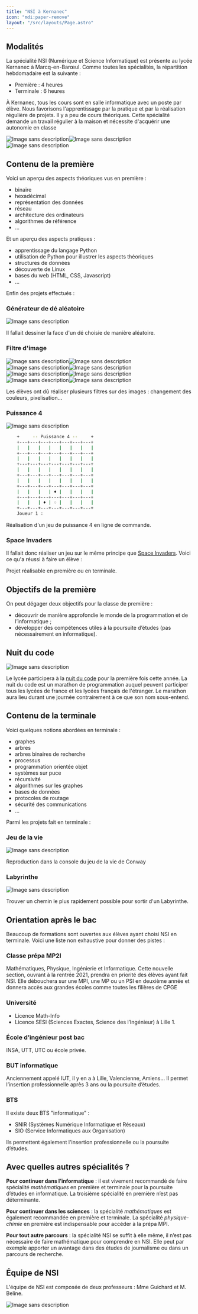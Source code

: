 ```yaml
---
title: "NSI à Kernanec"
icon: "mdi:paper-remove"
layout: "/src/layouts/Page.astro"
---
```


## Modalités

La spécialité NSI (Numérique et Science Informatique) est présente au lycée
Kernanec à Marcq-en-Barœul. Comme toutes les spécialités, la répartition
hebdomadaire est la suivante :

  * Première : 4 heures
  * Terminale : 6 heures

À Kernanec, tous les cours sont en salle informatique avec un poste par élève.
Nous favorisons l'apprentissage par la pratique et par la réalisation
régulière de projets. Il y a peu de cours théoriques. Cette spécialité demande
un travail régulier à la maison et nécessite d'acquérir une autonomie en
classe

![Image sans description](/cours/303.jpg)![Image sans description](/cours/3032.jpg)![Image sans description](/cours/121.jpg)

## Contenu de la première

Voici un aperçu des aspects théoriques vus en première :

  * binaire
  * hexadécimal
  * représentation des données
  * réseau
  * architecture des ordinateurs
  * algorithmes de référence
  * …

Et un aperçu des aspects pratiques :

  * apprentissage du langage Python
  * utilisation de Python pour illustrer les aspects théoriques
  * structures de données
  * découverte de Linux
  * bases du web (HTML, CSS, Javascript)
  * …

Enfin des projets effectués :

### Générateur de dé aléatoire

![Image sans description](/cours/de.png)

Il fallait dessiner la face d'un dé choisie de manière aléatoire.

### Filtre d'image

![Image sans description](/cours/Tokyo.jpg)![Image sans description](/cours/Green1.jpg)![Image sans description](/cours/Blue2.jpg)![Image sans description](/cours/Gray1.jpg)![Image sans description](/cours/Mirror.jpg)![Image sans description](/cours/Pixel20.jpg)![Image sans description](/cours/Color512_4.jpg)![Image sans description](/cours/Negative.jpg)

Les élèves ont dû réaliser plusieurs filtres sur des images : changement des
couleurs, pixelisation…

### Puissance 4

![Image sans description](/cours/p4.jpg)

```bash    
    +     -- Puissance 4 --     +
    +---+---+---+---+---+---+---+
    |   |   |   |   |   |   |   |
    +---+---+---+---+---+---+---+
    |   |   |   |   |   |   |   |
    +---+---+---+---+---+---+---+
    |   |   |   |   |   |   |   |
    +---+---+---+---+---+---+---+
    |   |   |   |   |   |   |   |
    +---+---+---+---+---+---+---+
    |   |   |   | ♦ |   |   |   |
    +---+---+---+---+---+---+---+
    |   |   | ♦ | ♢ |   |   |   |
    +---+---+---+---+---+---+---+
    Joueur 1 :
```

Réalisation d'un jeu de puissance 4 en ligne de commande.

### Space Invaders

Il fallait donc réaliser un jeu sur le même principe que [Space
Invaders](https://fr.wikipedia.org/wiki/Space_Invaders). Voici ce qu'a réussi
à faire un élève :

Projet réalisable en première ou en terminale.

## Objectifs de la première

On peut dégager deux objectifs pour la classe de première :

  * découvrir de manière approfondie le monde de la programmation et de l’informatique ;
  * développer des compétences utiles à la poursuite d’études (pas nécessairement en informatique).

## Nuit du code

![Image sans description](/cours/nuitducode.svg)

Le lycée participera à la [nuit du code](https://www.nuitducode.net/) pour la
première fois cette année. La nuit du code est un marathon de programmation
auquel peuvent participer tous les lycées de france et les lycées français de
l'étranger. Le marathon aura lieu durant une journée contrairement à ce que
son nom sous-entend.

## Contenu de la terminale

Voici quelques notions abordées en terminale :

  * graphes
  * arbres
  * arbres binaires de recherche
  * processus
  * programmation orientée objet
  * systèmes sur puce
  * récursivité
  * algorithmes sur les graphes
  * bases de données
  * protocoles de routage
  * sécurité des communications
  * …

Parmi les projets fait en terminale :

### Jeu de la vie

![Image sans description](/cours/vie.gif)

Reproduction dans la console du jeu de la vie de Conway

### Labyrinthe

![Image sans description](/cours/lab.png)

Trouver un chemin le plus rapidement possible pour sortir d'un Labyrinthe.

## Orientation après le bac

Beaucoup de formations sont ouvertes aux élèves ayant choisi NSI en terminale.
Voici une liste non exhaustive pour donner des pistes :

### Classe prépa MP2I

Mathématiques, Physique, Ingénierie et Informatique. Cette nouvelle section,
ouvrant à la rentrée 2021, prendra en priorité des élèves ayant fait NSI. Elle
débouchera sur une MPI, une MP ou un PSI en deuxième année et donnera accès
aux grandes écoles comme toutes les filières de CPGE

### Université

  * Licence Math-Info
  * Licence SESI (Sciences Exactes, Science des l’Ingénieur) à Lille 1.

### École d’ingénieur post bac

INSA, UTT, UTC ou école privée.

### BUT informatique

Anciennement appelé IUT, il y en a à Lille, Valencienne, Amiens… Il permet
l’insertion professionnelle après 3 ans ou la poursuite d’études.

### BTS

Il existe deux BTS "informatique" :

  * SNIR (Systèmes Numérique Informatique et Réseaux)
  * SIO (Service Informatiques aux Organisation)

Ils permettent également l'insertion professionnelle ou la poursuite d’études.

## Avec quelles autres spécialités ?

**Pour continuer dans l’informatique** : il est vivement recommandé de faire
spécialité _mathématiques_ en première et terminale pour la poursuite d’études
en informatique. La troisième spécialité en première n’est pas déterminante.

**Pour continuer dans les sciences** : la spécialité _mathématiques_ est
également recommandée en première et terminale. La spécialité _physique-
chimie_ en première est indispensable pour accéder à la prépa MPI.

**Pour tout autre parcours** : la spécialité NSI se suffit à elle même, il
n’est pas nécessaire de faire mathématique pour comprendre en NSI. Elle peut
par exemple apporter un avantage dans des études de journalisme ou dans un
parcours de recherche.

## Équipe de NSI

L'équipe de NSI est composée de deux professeurs : Mme Guichard et M. Beline.

![Image sans description](/cours/equipe-small2.jpg)
